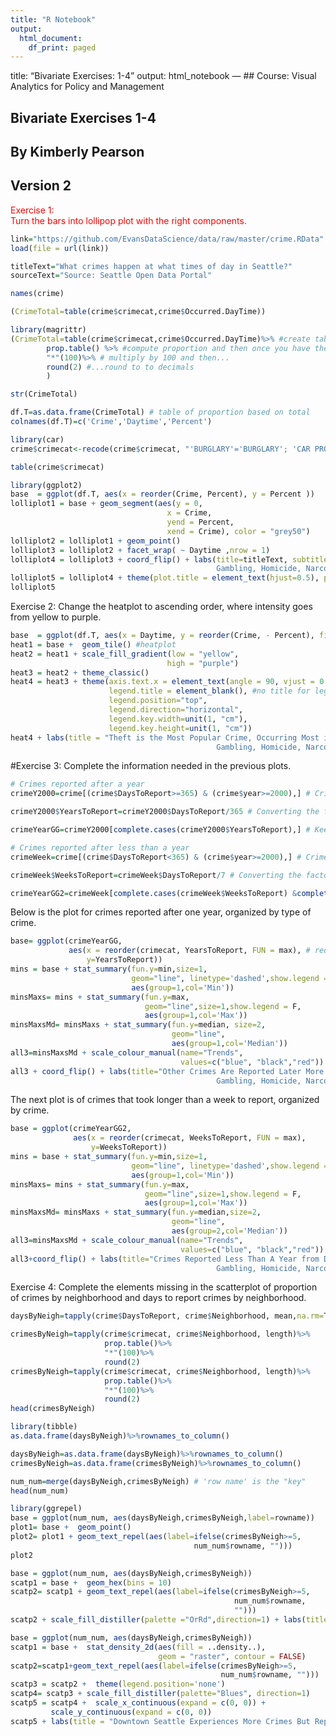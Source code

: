 ```yaml
---
title: "R Notebook"
output:
  html_document:
    df_print: paged
---
```

title: "Bivariate Exercises: 1-4"
output: html_notebook
---
## Course: Visual Analytics for Policy and Management

## Bivariate Exercises 1-4
## By Kimberly Pearson
## Version 2 

<a id='ex1'></a>
<span style="color:red"> Exercise 1:<br> Turn the bars into lollipop plot with the right components.
</span>

```r
link="https://github.com/EvansDataScience/data/raw/master/crime.RData"
load(file = url(link))

titleText="What crimes happen at what times of day in Seattle?"
sourceText="Source: Seattle Open Data Portal"
```

```r
names(crime)
```


```r
(CrimeTotal=table(crime$crimecat,crime$Occurred.DayTime))

library(magrittr)
(CrimeTotal=table(crime$crimecat,crime$Occurred.DayTime)%>% #create table and then to the result...
        prop.table() %>% #compute proportion and then once you have the result...
        "*"(100)%>% # multiply by 100 and then...
        round(2) #...round to to decimals
        )

str(CrimeTotal)

df.T=as.data.frame(CrimeTotal) # table of proportion based on total
colnames(df.T)=c('Crime','Daytime','Percent') 

```

```r
library(car)
crime$crimecat<-recode(crime$crimecat, "'BURGLARY'='BURGLARY'; 'CAR PROWL'='CAR PROWL'; 'THEFT'='THEFT'; else='OTHER'")

```

```r
table(crime$crimecat)
```


```r
library(ggplot2)
base  = ggplot(df.T, aes(x = reorder(Crime, Percent), y = Percent ))
lolliplot1 = base + geom_segment(aes(y = 0, 
                                   x = Crime, 
                                   yend = Percent, 
                                   xend = Crime), color = "grey50") 
lolliplot2 = lolliplot1 + geom_point()
lolliplot3 = lolliplot2 + facet_wrap( ~ Daytime ,nrow = 1)  
lolliplot4 = lolliplot3 + coord_flip() + labs(title=titleText, subtitle=sourceText, caption="Other includes Aggravated Assault, Arson, Disorderly Conduct, DUI, 
                                              Gambling, Homicide, Narcotic, Pornography, Rape, Robbery, and 7 Other Crimes", x="Crimes", y="Percent")
lolliplot5 = lolliplot4 + theme(plot.title = element_text(hjust=0.5), plot.subtitle = element_text(hjust=0.5), axis.text.y = element_text(size=5,angle = 0)) 
lolliplot5 


```
Exercise 2: Change the heatplot to ascending order, where intensity goes from yellow to purple.

```r
base  = ggplot(df.T, aes(x = Daytime, y = reorder(Crime, - Percent), fill = Percent)) 
heat1 = base +  geom_tile() #heatplot
heat2 = heat1 + scale_fill_gradient(low = "yellow", 
                                   high = "purple")
heat3 = heat2 + theme_classic() 
heat4 = heat3 + theme(axis.text.x = element_text(angle = 90, vjust = 0.6), 
                      legend.title = element_blank(), #no title for legend
                      legend.position="top", 
                      legend.direction="horizontal",
                      legend.key.width=unit(1, "cm"),
                      legend.key.height=unit(1, "cm")) 
heat4 + labs(title = "Theft is the Most Popular Crime, Occurring Most in the Afternoon", subtitle = sourceText, caption="Other includes Aggravated Assault, Arson, Disorderly Conduct, DUI, 
                                              Gambling, Homicide, Narcotic, Pornography, Rape, Robbery, and 7 Other Crimes", x="Crime", y="Time of Day")
```

#Exercise 3: Complete the information needed in the previous plots.

```r
# Crimes reported after a year 
crimeY2000=crime[(crime$DaysToReport>=365) & (crime$year>=2000),] # Crimes after 2000 that took more than a year to report 

crimeY2000$YearsToReport=crimeY2000$DaysToReport/365 # Converting the factor to be expressed in years, not days 

crimeYearGG=crimeY2000[complete.cases(crimeY2000$YearsToReport),] # Keeping only complete cases 

# Crimes reported after less than a year 
crimeWeek=crime[(crime$DaysToReport<365) & (crime$year>=2000),] # Crimes after 200 that took less than a year to report 

crimeWeek$WeeksToReport=crimeWeek$DaysToReport/7 # Converting the factor to be expressed in weeks 

crimeYearGG2=crimeWeek[complete.cases(crimeWeek$WeeksToReport) &complete.cases(crimeWeek$crimecat),] # Keeping only complete cases 

```

Below is the plot for crimes reported after one year, organized by type of crime. 

```r
base= ggplot(crimeYearGG,
             aes(x = reorder(crimecat, YearsToReport, FUN = max), # reorder! function = max says reorder based on an ascending Maximum 
                 y=YearsToReport)) 
mins = base + stat_summary(fun.y=min,size=1,
                           geom="line", linetype='dashed',show.legend = T,
                           aes(group=1,col='Min'))
minsMaxs= mins + stat_summary(fun.y=max,
                              geom="line",size=1,show.legend = F,
                              aes(group=1,col='Max'))
minsMaxsMd= minsMaxs + stat_summary(fun.y=median, size=2,
                                    geom="line",
                                    aes(group=1,col='Median'))
all3=minsMaxsMd + scale_colour_manual(name="Trends",
                                      values=c("blue", "black","red"))
all3 + coord_flip() + labs(title="Other Crimes Are Reported Later More Frequently", subtitle=sourceText, caption="Other includes Aggravated Assault, Arson, Disorderly Conduct, DUI, 
                                              Gambling, Homicide, Narcotic, Pornography, Rape, Robbery, and 7 Other Crimes", x="Crimes", y="Years to Report")
```

The next plot is of crimes that took longer than a week to report, organized by crime. 

```r
base = ggplot(crimeYearGG2,
              aes(x = reorder(crimecat, WeeksToReport, FUN = max),
                  y=WeeksToReport)) 
mins = base + stat_summary(fun.y=min,size=1,
                           geom="line", linetype='dashed',show.legend = T,
                           aes(group=1,col='Min'))
minsMaxs= mins + stat_summary(fun.y=max,
                              geom="line",size=1,show.legend = F,
                              aes(group=1,col='Max'))
minsMaxsMd= minsMaxs + stat_summary(fun.y=median,size=2,
                                    geom="line",
                                    aes(group=2,col='Median'))
all3=minsMaxsMd + scale_colour_manual(name="Trends",
                                      values=c("blue", "black","red"))
all3+coord_flip() + labs(title="Crimes Reported Less Than A Year from Date of Crime", subtitle=sourceText, caption="Other includes Aggravated Assault, Arson, Disorderly Conduct, DUI, 
                                              Gambling, Homicide, Narcotic, Pornography, Rape, Robbery, and 7 Other Crimes", x="Crimes", y="Weeks to Report")
```

Exercise 4: Complete the elements missing in the scatterplot of proportion of crimes by neighborhood and days to report crimes by neighborhood. 

```r
daysByNeigh=tapply(crime$DaysToReport, crime$Neighborhood, mean,na.rm=T)

crimesByNeigh=tapply(crime$crimecat, crime$Neighborhood, length)%>%      
                     prop.table()%>%
                     "*"(100)%>% 
                     round(2) 
crimesByNeigh=tapply(crime$crimecat, crime$Neighborhood, length)%>%      
                     prop.table()%>%
                     "*"(100)%>% 
                     round(2) 
head(crimesByNeigh)


```

```r
library(tibble)
as.data.frame(daysByNeigh)%>%rownames_to_column()
```

```r
daysByNeigh=as.data.frame(daysByNeigh)%>%rownames_to_column()
crimesByNeigh=as.data.frame(crimesByNeigh)%>%rownames_to_column()

num_num=merge(daysByNeigh,crimesByNeigh) # 'row name' is the "key"
head(num_num)
```

```r
library(ggrepel)
base = ggplot(num_num, aes(daysByNeigh,crimesByNeigh,label=rowname)) 
plot1= base +  geom_point() 
plot2= plot1 + geom_text_repel(aes(label=ifelse(crimesByNeigh>=5, 
                                         num_num$rowname, ""))) 
plot2
```

```r
base = ggplot(num_num, aes(daysByNeigh,crimesByNeigh)) 
scatp1 = base +  geom_hex(bins = 10)
scatp2= scatp1 + geom_text_repel(aes(label=ifelse(crimesByNeigh>=5,
                                                  num_num$rowname,
                                                  ""))) 
scatp2 + scale_fill_distiller(palette ="OrRd",direction=1) + labs(title = "Downtown Seattle Experiences More Crimes But Reports Quickly", subtitle = sourceText, x = "Days to Report", y = "Perecentage of Crimes")
```



```r
base = ggplot(num_num, aes(daysByNeigh,crimesByNeigh)) 
scatp1 = base +  stat_density_2d(aes(fill = ..density..), 
                                 geom = "raster", contour = FALSE)
scatp2=scatp1+geom_text_repel(aes(label=ifelse(crimesByNeigh>=5,
                                               num_num$rowname, "")))
scatp3 = scatp2 +  theme(legend.position='none') 
scatp4= scatp3 + scale_fill_distiller(palette="Blues", direction=1) 
scatp5 = scatp4 +  scale_x_continuous(expand = c(0, 0)) + 
         scale_y_continuous(expand = c(0, 0)) 
scatp5 + labs(title = "Downtown Seattle Experiences More Crimes But Reports Quickly", subtitle = sourceText, x = "Days to Report", y = "Perecentage of Crimes")
```

